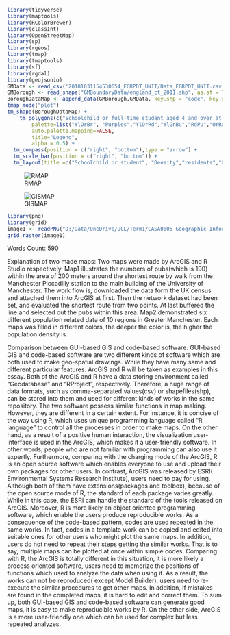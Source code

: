 ```r
library(tidyverse)
library(maptools)
library(RColorBrewer)
library(classInt)
library(OpenStreetMap)
library(sp)
library(rgeos)
library(tmap)
library(tmaptools)
library(sf)
library(rgdal)
library(geojsonio)
GMData <- read_csv('20181031154530654_EGRPDT_UNIT/Data_EGRPDT_UNIT.csv')
GMBorough <- read_shape("GMBoundaryData/england_ct_2011.shp", as.sf = TRUE)
BoroughDataMap <- append_data(GMBorough,GMData, key.shp = "code", key.data = "GEO_CODE", ignore.duplicates = TRUE)
tmap_mode("plot")
tm_shape(BoroughDataMap) +
    tm_polygons(c("Schoolchild_or_full-time_student_aged_4_and_over_at_their_non-term-time_address", "Density_(number_of_persons_per_Hectare)","All_usual_residents","All_usual_residents_in_households","All_usual_residents_in_communal_establishments","All_usual_residents_in_communal_establishments_(including_people_enumerated_as_sleeping_rough)"), 
        palette=list("YlOrBr", "Purples","YlOrRd","YlGnBu","RdPu","OrRd"),       
        auto.palette.mapping=FALSE,
        title="Legend",
        alpha = 0.5) + 
  tm_compass(position = c("right", "bottom"),type = "arrow") + 
  tm_scale_bar(position = c("right", "bottom")) +
  tm_layout(title =c("Schoolchild or student", "Density","residents","households","communal establishments","establishments including sleeping rough)"), legend.position = c("left", "bottom"))
```
![RMAP](Rplot.png)

![GISMAP](GISplot.png)
```r
library(png)
library(grid)
image1 <- readPNG("D:/Data/OneDrive/UCL/Term1/CASA0005 Geographic Information Systems and Science/N/gis_code/gis_code/Rplot.png")
grid.raster(image1)
```


Words Count: 590

Explanation of two made maps:
Two maps were made by ArcGIS and R Studio respectively. Map1 illustrates the numbers of pubs(which is 190) within the area of 200 meters around the shortest route by walk from the Manchester Piccadilly station to the main building of the University of Manchester. The work flow is, downloaded the data form the UK census and attached them into ArcGIS at first. Then the network dataset had been set, and evaluated the shortest route from two points. At last buffered the line and selected out the pubs within this area.
Map2 demonstrated six different population related data of 10 regions in Greater Manchester. Each maps was filled in different colors, the deeper the color is, the higher the population density is.

Comparison between GUI-based GIS and code-based software:
GUI-based GIS and code-based software are two different kinds of software which are both used to make geo-spatial drawings. While they have many same and different particular features. ArcGIS and R will be taken as examples in this essay. 
Both of the ArcGIS and R have a data storing environment called “Geodatabase” and “RProject”, respectively. Therefore, a huge range of data formats, such as comma-separated values(csv) or shapefiles(shp), can be stored into them and used for different kinds of works in the same repository.
The two software possess similar functions in map making. However, they are different in a certain extent. For instance, it is concise of the way using R, which uses unique programming language called “R language” to control all the processes in order to make maps. On the other hand, as a result of a positive human interaction, the visualization user-interface is used in the ArcGIS, which makes it a user-friendly software. In other words, people who are not familiar with programming can also use it expertly.
Furthermore, comparing with the charging mode of the ArcGIS, R is an open source software which enables everyone to use and upload their own packages for other users. In contrast, ArcGIS was released by ESRI( Environmental Systems Research Institute), users need to pay for using. Although both of them have extensions(packages and toolbox), because of the open source mode of R, the standard of each package varies greatly. While in this case, the ESRI can handle the standard of the tools released on ArcGIS.
Moreover, R is more likely an object oriented programming software, which enable the users produce reproducible works. As a consequence of the code-based pattern, codes are used repeated in the same works. In fact, codes in a template work can be copied and edited into suitable ones for other users who might plot the same maps. In addition, users do not need to repeat their steps getting the similar works. That is to say, multiple maps can be plotted at once within simple codes. Comparing with R, the ArcGIS is totally different in this situation, it is more likely a process oriented software, users need to memorize the positions of functions which used to analyze the data when using it. As a result, the works can not be reproduced( except Model Builder), users need to re-execute the similar procedures to get other maps. In addition, if mistakes are found in the completed maps, it is hard to edit and correct them.
To sum up, both GUI-based GIS and code-based software can generate good maps, it is easy to make reproducible works by R. On the other side, ArcGIS is a more user-friendly one which can be used for complex but less repeated analyzes.


